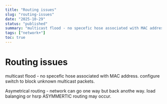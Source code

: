 ```yaml
---
title: "Routing issues"
slug: "routing-issues"
date: "2025-10-29"
status: "published"
summary: "multicast flood - no specefic hose associated with MAC address. configure switch to block unknown multicast packets."
tags: ["network+"]
toc: true
---
```


# Routing issues

multicast flood - no specefic hose associated with MAC address. configure switch to block unknown multicast packets. 

Asymetrical routing - network can go one way but back anothe way. load balanging or hsrp ASYMMERTIC routing may occur.